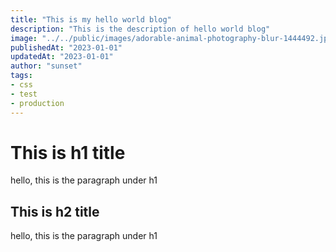 ```yaml
---
title: "This is my hello world blog"
description: "This is the description of hello world blog"
image: "../../public/images/adorable-animal-photography-blur-1444492.jpg"
publishedAt: "2023-01-01"
updatedAt: "2023-01-01"
author: "sunset"
tags:
- css
- test
- production
---
```



# This is h1 title


hello, this is the paragraph under h1

## This is h2 title

hello, this is the paragraph under h1
